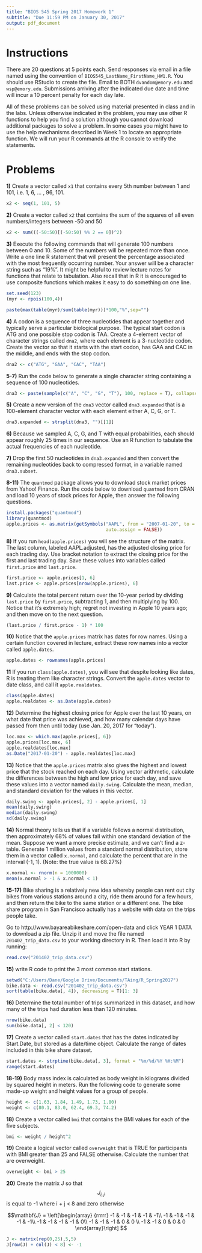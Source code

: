 ```yaml
---
title: "BIOS 545 Spring 2017 Homework 1"
subtitle: "Due 11:59 PM on January 30, 2017"
output: pdf_document
---
```


# Instructions

There are 20 questions at 5 points each. Send responses via email in a file named using the convention of `BIOS545_LastName_FirstName_HW1.R`. You should use RStudio to create the file. Email to BOTH `dvandom@emory.edu` and `wsp@emory.edu`. Submissions arriving after the indicated due date and time will incur a 10 percent penalty for each day late. 

All of these problems can be solved using material presented in class and in the labs. Unless otherwise indicated in the problem, you may use other R functions to help you find a solution although you cannot download additional packages to solve a problem. In some cases you might have to use the help mechanisms described in Week 1 to locate an appropriate function. We will run your R commands at the R console to verify the statements. 

\newpage

# Problems

**1)** Create a vector called `x1` that contains every 5th number between 1 and 101, i.e. 1, 6, ... , 96, 101.

```r
x2 <- seq(1, 101, 5)
```

**2)** Create a vector called `x2` that contains the sum of the squares of all even numbers/integers between -50 and 50

```r
x2 <- sum(((-50:50)[(-50:50) %% 2 == 0])^2)
```


**3)** Execute the following commands that will generate 100 numbers between 0 and 10. Some of the numbers will be repeated more than once. Write a one line R statement that will present the percentage associated with the most frequently occurring number. Your answer will be a character string such as "19%". It might be helpful to review lecture notes for functions that relate to tabulation. Also recall that in R it is encouraged to use composite functions which makes it easy to do something on one line. 

```r
set.seed(123)
(myr <- rpois(100,4))
```

```r
paste(max(table(myr)/sum(table(myr)))*100,"%",sep="")
```

**4)** A codon is a sequence of three nucleotides that appear together and typically serve a particular biological purpose. The typical start codon is ATG and one possible  stop codon is TAA. Create a 4-element vector of character strings called `dna2`, where each element is a 3-nucleotide codon. Create the vector so that it starts with the start codon, has GAA and CAC in the middle, and ends with the stop codon.

```r
dna2 <- c("ATG", "GAA", "CAC", "TAA")
```

**5-7)** Run the code below to generate a single character string containing a sequence of 100 nucleotides.

```r
dna3 <- paste(sample(c("A", "C", "G", "T"), 100, replace = T), collapse = "")
```

**5)** Create a new version of the ``dna3`` vector called ``dna3.expanded`` that is a 100-element character vector with each element either A, C, G, or T.

```r
dna3.expanded <- strsplit(dna3, "")[[1]]
```

**6)** Because we sampled A, C, G, and T with equal probabilities, each should appear roughly 25 times in our sequence. Use an R function to tabulate the actual frequencies of each nucleotide.

**7)** Drop the first 50 nucleotides in ``dna3.expanded`` and then convert the remaining nucleotides back to compressed format, in a variable named ``dna3.subset``.

**8-11)** The `quantmod` package allows you to download stock market prices from Yahoo! Finance. Run the code below to download `quantmod` from CRAN and load 10 years of stock prices for Apple, then answer the following questions. 

```r
install.packages("quantmod")
library(quantmod)
apple.prices <- as.matrix(getSymbols("AAPL", from = "2007-01-20", to = "2017-01-20", 
                                     auto.assign = FALSE))
```

**8)** If you run `head(apple.prices)` you will see the structure of the matrix. The last column, labeled AAPL.adjusted, has the adjusted closing price for each trading day. Use bracket notation to extract the closing price for the first and last trading day. Save these values into variables called `first.price` and `last.price`.

```r
first.price <- apple.prices[1, 6]
last.price <- apple.prices[nrow(apple.prices), 6]
```

**9)** Calculate the total percent return over the 10-year period by dividing `last.price` by `first.price`, subtracting 1, and then multiplying by 100. Notice that it's extremely high; regret not investing in Apple 10 years ago; and then move on to the next question.

```r
(last.price / first.price - 1) * 100
```

**10)** Notice that the `apple.prices` matrix has dates for row names. Using a certain function covered in lecture, extract these row names into a vector called `apple.dates`. 

```r
apple.dates <- rownames(apple.prices)
```

**11** If you run `class(apple.dates)`, you will see that despite looking like dates, R is treating them like character strings. Convert the `apple.dates` vector to date class, and call it `apple.realdates`.

```r
class(apple.dates)
apple.realdates <- as.Date(apple.dates)
```

**12)** Determine the highest closing price for Apple over the last 10 years, on what date that price was achieved, and how many calendar days have passed from then until today (use Jan. 20, 2017 for "today").

```r
loc.max <- which.max(apple.prices[, 6])
apple.prices[loc.max, 6]
apple.realdates[loc.max]
as.Date("2017-01-20") - apple.realdates[loc.max]
```

**13)** Notice that the `apple.prices` matrix also gives the highest and lowest price that the stock reached on each day. Using vector arithmetic, calculate the differences between the high and low price for each day, and save these values into a vector named ``daily.swing``. Calculate the mean, median, and standard deviation for the values in this vector. 

```r
daily.swing <- apple.prices[, 2] - apple.prices[, 1]
mean(daily.swing)
median(daily.swing)
sd(daily.swing)
```



\vspace{0.2in}




**14)** Normal theory tells us that if a variable follows a normal distribution, then approximately 68\% of values fall within one standard deviation of the mean. Suppose we want a more precise estimate, and we can't find a z-table. Generate 1 million values from a standard normal distribution, store them in a vector called ``x.normal``, and calculate the percent that are in the interval (-1, 1). (Note: the true value is 68.27\%)

```r
x.normal <- rnorm(n = 1000000)
mean(x.normal > -1 & x.normal < 1)
```



\vspace{0.2in}



**15-17)** Bike sharing is a relatively new idea whereby people can rent out city bikes from various stations around a city, ride them around for a few hours, and then return the bike to the same station or a different one. The bike share program in San Francisco actually has a website with data on the trips people take.

Go to http://www.bayareabikeshare.com/open-data and click YEAR 1 DATA to download a zip file. Unzip it and move the file named `201402_trip_data.csv` to your working directory in R. Then load it into R by running:

```r
read.csv("201402_trip_data.csv")
```

**15)** write R code to print the 3 most common start stations.

```r
setwd("C:/Users/Dane/Google Drive/Documents/TAing/R_Spring2017")
bike.data <- read.csv("201402_trip_data.csv")
sort(table(bike.data[, 4]), decreasing = T)[1: 3]
```

**16)** Determine the total number of trips summarized in this dataset, and how many of the trips had duration less than 120 minutes.

```r
nrow(bike.data)
sum(bike.data[, 2] < 120)
```

**17)** Create a vector called ``start.dates`` that has the dates indicated by Start.Date, but stored as a date/time object. Calculate the range of dates included in this bike share dataset.

```r
start.dates <- strptime(bike.data[, 3], format = "%m/%d/%Y %H:%M")
range(start.dates)
```



\vspace{0.2in}




**18-19)** Body mass index is calculated as body weight in kilograms divided by squared height in meters. Run the following code to generate some made-up weight and height values for a group of people.

```r
height <- c(1.63, 1.84, 1.49, 1.73, 1.80)
weight <- c(80.1, 83.0, 62.4, 69.3, 74.2)
```

**18)** Create a vector called ``bmi`` that contains the BMI values for each of the five subjects. 

```r
bmi <- weight / height^2
```

**19)** Create a logical vector called ``overweight`` that is TRUE for participants with BMI greater than 25 and FALSE otherwise. Calculate the number that are overweight.

```r
overweight <- bmi > 25
```



\vspace{0.2in}




**20)** Create the matrix J so that $$J_{i,j}$$ is equal to -1 where i + j < 8 and zero otherwise

$$\mathbf{J} = \left[\begin{array}
{rrrrr}
-1 & -1 & -1 & -1 & -1\\
-1 & -1 & -1 & -1 & -1\\
-1 & -1 & -1 & -1 & 0\\
-1 & -1 & -1 & 0 & 0 \\
-1 & -1 & 0 & 0 & 0
\end{array}\right]
$$

```r
J <- matrix(rep(0,25),5,5)
J[row(J) + col(J) < 8] <- -1
```

